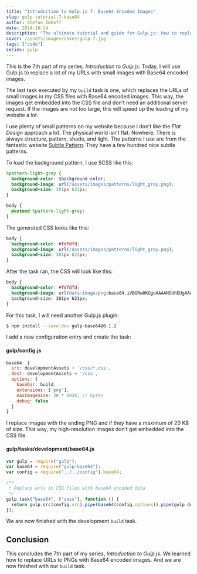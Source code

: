 ```yaml
---
title: "Introduction to Gulp.js 7: Base64 Encoded Images"
slug: gulp-tutorial-7-base64
author: Stefan Imhoff
date: 2014-10-24
description: "The ultimate tutorial and guide for Gulp.js: How to replace small images with base64 encoded images."
cover: /assets/images/cover/gulp-7.jpg
tags: ["code"]
series: gulp
---
```


This is the 7th part of my series, _Introduction to Gulp.js_. Today, I will use Gulp.js to replace a lot of my URLs with small images with Base64 encoded images.

The last task executed by my `build` task is one, which replaces the URLs of small images in my CSS files with Base64 encoded images. This way, the images get embedded into the CSS file and don’t need an additional server request. If the images are not too large, this will speed up the loading of my website a lot.

I use plenty of small patterns on my website because I don’t like the _Flat Design_ approach a lot. The physical world isn’t flat. Nowhere. There is always structure, pattern, shade, and light. The patterns I use are from the fantastic website [Subtle Pattern](https://www.toptal.com/designers/subtlepatterns/). They have a few hundred nice subtle patterns.

To load the background pattern, I use SCSS like this:

```scss
%pattern-light-grey {
  background-color: $background-color;
  background-image: url(/assets/images/patterns/light_grey.png);
  background-size: 301px 621px;
}

body {
  @extend %pattern-light-grey;
}
```

The generated CSS looks like this:

```css
body {
  background-color: #fdfdfd;
  background-image: url(/assets/images/patterns/light_grey.png);
  background-size: 301px 621px;
}
```

After the task ran, the CSS will look like this:

```css
body {
  background-color: #fdfdfd;
  background-image: url(data:image/png;base64,iVBORw0KGgoAAAANSUhEUgAAAloAAATaBAMAAAB4FdU7AAAA…);
  background-size: 301px 621px;
}
```

For this task, I will need another Gulp.js plugin:

```bash
$ npm install --save-dev gulp-base64@0.1.2
```

I add a new configuration entry and create the task:

#### gulp/config.js

```javascript
base64: {
  src: developmentAssets + '/css/*.css',
  dest: developmentAssets + '/css',
  options: {
    baseDir: build,
    extensions: ['png'],
    maxImageSize: 20 * 1024, // bytes
    debug: false
  }
}
```

I replace images with the ending PNG and if they have a maximum of 20 KB of size. This way, my high-resolution images don’t get embedded into the CSS file.

#### gulp/tasks/development/base64.js

```javascript
var gulp = require("gulp");
var base64 = require("gulp-base64");
var config = require("../../config").base64;

/**
 * Replace urls in CSS files with base64 encoded data
 */
gulp.task("base64", ["sass"], function () {
  return gulp.src(config.src).pipe(base64(config.options)).pipe(gulp.dest(config.dest));
});
```

We are now finished with the development `build` task.

## Conclusion

This concludes the 7th part of my series, _Introduction to Gulp.js_. We learned how to replace URLs to PNGs with Base64 encoded images. And we are now finished with our `build` task.

<Figure>
  <MoreLink href="https://github.com/kogakure/gulp-tutorial" text="View Source on GitHub" />
</Figure>
